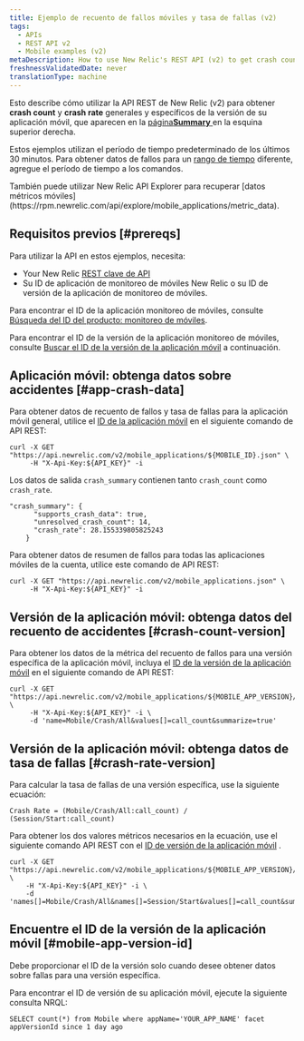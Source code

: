 ```yaml
---
title: Ejemplo de recuento de fallos móviles y tasa de fallas (v2)
tags:
  - APIs
  - REST API v2
  - Mobile examples (v2)
metaDescription: How to use New Relic's REST API (v2) to get crash count and crash rate data for the overall mobile app or a specific version.
freshnessValidatedDate: never
translationType: machine
---
```


Esto describe cómo utilizar la API REST de New Relic (v2) para obtener <DNT>**crash count**</DNT> y <DNT>**crash rate**</DNT> generales y específicos de la versión de su aplicación móvil, que aparecen en la [página<DNT>**Summary**</DNT> ](/docs/mobile-monitoring/mobile-monitoring-ui/mobile-app-pages/mobile-apps-overview-page)en la esquina superior derecha.

Estos ejemplos utilizan el período de tiempo predeterminado de los últimos 30 minutos. Para obtener datos de fallos para un [rango de tiempo](/docs/apis/rest-api-v2/requirements/specifying-time-range-v2) diferente, agregue el período de tiempo a los comandos.

<Callout variant="tip">
  También puede utilizar New Relic API Explorer para recuperar [datos métricos móviles](https://rpm.newrelic.com/api/explore/mobile_applications/metric_data).
</Callout>

## Requisitos previos [#prereqs]

Para utilizar la API en estos ejemplos, necesita:

* Your New Relic [REST clave de API](/docs/apis/rest-api-v2/requirements/rest-api-key)
* Su ID de aplicación de monitoreo de móviles New Relic o su ID de versión de la aplicación de monitoreo de móviles.

Para encontrar el ID de la aplicación monitoreo de móviles, consulte [Búsqueda del ID del producto: monitoreo de móviles](/docs/apis/rest-api-v2/requirements/finding-product-id#mobile).

Para encontrar el ID de la versión de la aplicación monitoreo de móviles, consulte [Buscar el ID de la versión de la aplicación móvil](#mobile-app-version-id) a continuación.

## Aplicación móvil: obtenga datos sobre accidentes [#app-crash-data]

Para obtener datos de recuento de fallos y tasa de fallas para la aplicación móvil general, utilice el [ID de la aplicación móvil](/docs/apis/rest-api-v2/requirements/finding-product-id#mobile) en el siguiente comando de API REST:

```
curl -X GET "https://api.newrelic.com/v2/mobile_applications/${MOBILE_ID}.json" \
     -H "X-Api-Key:${API_KEY}" -i
```

Los datos de salida `crash_summary` contienen tanto `crash_count` como `crash_rate`.

```
"crash_summary": {
      "supports_crash_data": true,
      "unresolved_crash_count": 14,
      "crash_rate": 28.155339805825243
    }
```

Para obtener datos de resumen de fallos para todas las aplicaciones móviles de la cuenta, utilice este comando de API REST:

```
curl -X GET "https://api.newrelic.com/v2/mobile_applications.json" \
     -H "X-Api-Key:${API_KEY}" -i
```

## Versión de la aplicación móvil: obtenga datos del recuento de accidentes [#crash-count-version]

Para obtener los datos de la métrica del recuento de fallos para una versión específica de la aplicación móvil, incluya el [ID de la versión de la aplicación móvil](#mobile-app-version-id) en el siguiente comando de API REST:

```
curl -X GET "https://api.newrelic.com/v2/mobile_applications/${MOBILE_APP_VERSION}/metrics/data.json" \
     -H "X-Api-Key:${API_KEY}" -i \
     -d 'name=Mobile/Crash/All&values[]=call_count&summarize=true'
```

## Versión de la aplicación móvil: obtenga datos de tasa de fallas [#crash-rate-version]

Para calcular la tasa de fallas de una versión específica, use la siguiente ecuación:

```
Crash Rate = (Mobile/Crash/All:call_count) / (Session/Start:call_count)
```

Para obtener los dos valores métricos necesarios en la ecuación, use el siguiente comando API REST con el [ID de versión de la aplicación móvil](#mobile-app-version-id) .

```
curl -X GET "https://api.newrelic.com/v2/mobile_applications/${MOBILE_APP_VERSION}/metrics/data.json" \
    -H "X-Api-Key:${API_KEY}" -i \
    -d 'names[]=Mobile/Crash/All&names[]=Session/Start&values[]=call_count&summarize=true'
```

## Encuentre el ID de la versión de la aplicación móvil [#mobile-app-version-id]

<Callout variant="important">
  Debe proporcionar el ID de la versión solo cuando desee obtener datos sobre fallas para una versión específica.
</Callout>

Para encontrar el ID de versión de su aplicación móvil, ejecute la siguiente consulta NRQL:

```
SELECT count(*) from Mobile where appName='YOUR_APP_NAME' facet appVersionId since 1 day ago

```